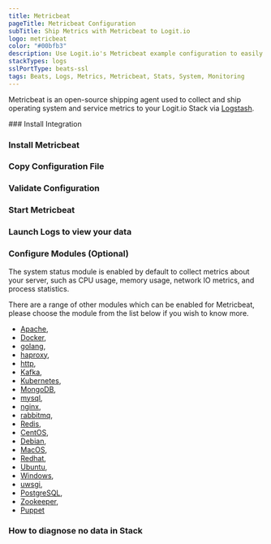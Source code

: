```yaml
---
title: Metricbeat
pageTitle: Metricbeat Configuration
subTitle: Ship Metrics with Metricbeat to Logit.io
logo: metricbeat
color: "#00bfb3"
description: Use Logit.io's Metricbeat example configuration to easily forward and send your logs to Logstash and Elasticsearch.
stackTypes: logs
sslPortType: beats-ssl
tags: Beats, Logs, Metrics, Metricbeat, Stats, System, Monitoring
---
```


Metricbeat is an open-source shipping agent used to collect and ship 
operating system and service metrics to your Logit.io Stack 
via [Logstash](/integrations/log-management/shippers/logstash).

<Steps>
  ### Install Integration

  <InstallIntegration/>

  ### Install Metricbeat

  <InstallMetricbeat />

  ### Copy Configuration File

  <MetricbeatOutput />

  ### Validate Configuration

  <ValidateBeat beatname="metricbeat" />

  ### Start Metricbeat

  <StartBeat beatname="metricbeat" />

  ### Launch Logs to view your data

  <LaunchVisualizer type="logs" />

  ### Configure Modules (Optional)

  The system status module is enabled by default to collect metrics about your server, such as CPU usage, 
  memory usage, network IO metrics, and process statistics.

  There are a range of other modules which can be enabled for Metricbeat, please choose the module from 
  the list below if you wish to know more.

  - [Apache](/integrations/infrastructure-metrics/platforms/metricbeat-module-apache),
  - [Docker](/integrations/infrastructure-metrics/platforms/metricbeat-module-docker),
  - [golang](/integrations/infrastructure-metrics/languages-and-libraries/metricbeat-module-golang),
  - [haproxy](/integrations/infrastructure-metrics/platforms/metricbeat-module-haproxy),
  - [http](/integrations/infrastructure-metrics/protocols/metricbeat-module-http),
  - [Kafka](/integrations/infrastructure-metrics/platforms/metricbeat-module-kafka),
  - [Kubernetes](/integrations/infrastructure-metrics/platforms/metricbeat-module-kubernetes),
  - [MongoDB](/integrations/infrastructure-metrics/applications/mongodb-metrics),
  - [mysql](/integrations/infrastructure-metrics/applications/mysql-metrics),
  - [nginx](/integrations/infrastructure-metrics/platforms/metricbeat-module-nginx),
  - [rabbitmq](/integrations/infrastructure-metrics/message-queues/metricbeat-module-rabbitmq),
  - [Redis](/integrations/infrastructure-metrics/message-queues/metricbeat-module-redis),
  - [CentOS](/integrations/infrastructure-metrics/operating-systems/metricbeat-module-system-centos),
  - [Debian](/integrations/infrastructure-metrics/operating-systems/metricbeat-module-system-debian),
  - [MacOS](/integrations/infrastructure-metrics/operating-systems/metricbeat-module-system-macos),
  - [Redhat](/integrations/infrastructure-metrics/operating-systems/metricbeat-module-system-redhat),
  - [Ubuntu](/integrations/infrastructure-metrics/operating-systems/metricbeat-module-system-ubuntu),
  - [Windows](/integrations/infrastructure-metrics/operating-systems/metricbeat-module-system-windows),
  - [uwsgi](/integrations/infrastructure-metrics/operating-systems/metricbeat-module-uwsgi),
  - [PostgreSQL](/integrations/infrastructure-metrics/applications/postgresql-metrics),
  - [Zookeeper](/integrations/infrastructure-metrics/platforms/metricbeat-module-zookeeper),
  - [Puppet](/integrations/infrastructure-metrics/applications/puppet)

  ### How to diagnose no data in Stack

  <DiagnoseNoData />

</Steps>